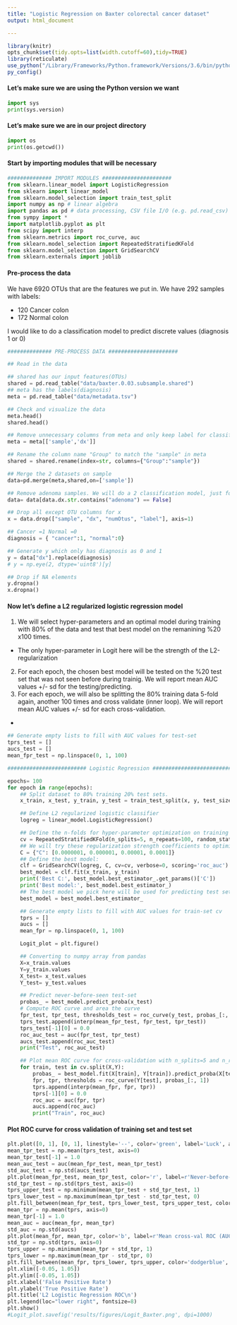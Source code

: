 ```yaml
---
title: "Logistic Regression on Baxter colorectal cancer dataset"
output: html_document

---
```


```r
library(knitr)
opts_chunk$set(tidy.opts=list(width.cutoff=60),tidy=TRUE)
library(reticulate)
use_python("/Library/Frameworks/Python.framework/Versions/3.6/bin/python3", required = TRUE)
py_config()
```

#### Let's make sure we are using the Python version we want
```python
import sys
print(sys.version)
```

#### Let's make sure we are in our project directory
```python
import os
print(os.getcwd())
```

#### Start by importing modules that will be necessary 
```python
############## IMPORT MODULES ######################
from sklearn.linear_model import LogisticRegression
from sklearn import linear_model
from sklearn.model_selection import train_test_split
import numpy as np # linear algebra
import pandas as pd # data processing, CSV file I/O (e.g. pd.read_csv)
from sympy import *
import matplotlib.pyplot as plt
from scipy import interp
from sklearn.metrics import roc_curve, auc
from sklearn.model_selection import RepeatedStratifiedKFold
from sklearn.model_selection import GridSearchCV
from sklearn.externals import joblib
```

#### Pre-process the data

We have 6920 OTUs that are the features we put in.
We have 292 samples with labels:

  - 120 Cancer colon
  - 172 Normal colon

I would like to do a classification model to predict discrete values (diagnosis 1 or 0)

```python
############## PRE-PROCESS DATA ######################

## Read in the data

## shared has our input features(OTUs)
shared = pd.read_table("data/baxter.0.03.subsample.shared")
## meta has the labels(diagnosis)
meta = pd.read_table("data/metadata.tsv")

## Check and visualize the data
meta.head()
shared.head()

## Remove unnecessary columns from meta and only keep label for classification(diagnosis) and the sample name
meta = meta[['sample','dx']]

## Rename the column name "Group" to match the "sample" in meta
shared = shared.rename(index=str, columns={"Group":"sample"})

## Merge the 2 datasets on sample
data=pd.merge(meta,shared,on=['sample'])

## Remove adenoma samples. We will do a 2 classification model, just for cancer and normal colon samples.
data= data[data.dx.str.contains("adenoma") == False]

## Drop all except OTU columns for x
x = data.drop(["sample", "dx", "numOtus", "label"], axis=1)

## Cancer =1 Normal =0
diagnosis = { "cancer":1, "normal":0}

## Generate y which only has diagnosis as 0 and 1
y = data["dx"].replace(diagnosis)
# y = np.eye(2, dtype='uint8')[y]

## Drop if NA elements
y.dropna()
x.dropna()
```

#### Now let's define a L2 regularized logistic regression model
1. We will select hyper-parameters and an optimal model during training with 80% of the data and test that best model on the remanining %20 x100 times.
  - The only hyper-parameter in Logit here will be the strength of the L2-regularization
2. For each epoch, the chosen best model will be tested on the %20 test set that was not seen before during trainig. We will report mean AUC values +/- sd for the testing/predicting.
3. For each epoch, we will also be splitting the 80% training data 5-fold again, another 100 times and cross validate (inner loop). We will report mean AUC values +/- sd for each cross-validation.
- 
```python
## Generate empty lists to fill with AUC values for test-set
tprs_test = []
aucs_test = []
mean_fpr_test = np.linspace(0, 1, 100)

######################### Logistic Regression ##############################

epochs= 100
for epoch in range(epochs):
    ## Split dataset to 80% training 20% test sets.
    x_train, x_test, y_train, y_test = train_test_split(x, y, test_size=0.2,shuffle=True)

    ## Define L2 regularized logistic classifier
    logreg = linear_model.LogisticRegression()

    ## Define the n-folds for hyper-parameter optimization on training set.
    cv = RepeatedStratifiedKFold(n_splits=5, n_repeats=100, random_state=200889)
    ## We will try these regularization strength coefficients to optimize our model
    C = {"C": [0.0000001, 0.000001, 0.00001, 0.0001]}
    ## Define the best model:
    clf = GridSearchCV(logreg, C, cv=cv, verbose=0, scoring='roc_auc')
    best_model = clf.fit(x_train, y_train)
    print('Best C:', best_model.best_estimator_.get_params()['C'])
    print('Best model:', best_model.best_estimator_)
    ## The best model we pick here will be used for predicting test set.
    best_model = best_model.best_estimator_

    ## Generate empty lists to fill with AUC values for train-set cv
    tprs = []
    aucs = []
    mean_fpr = np.linspace(0, 1, 100)

    Logit_plot = plt.figure()

    ## Converting to numpy array from pandas
    X=x_train.values
    Y=y_train.values
    X_test= x_test.values
    Y_test= y_test.values

    ## Predict never-before-seen test-set
    probas_ = best_model.predict_proba(x_test)
    # Compute ROC curve and area the curve
    fpr_test, tpr_test, thresholds_test = roc_curve(y_test, probas_[:, 1])
    tprs_test.append(interp(mean_fpr_test, fpr_test, tpr_test))
    tprs_test[-1][0] = 0.0
    roc_auc_test = auc(fpr_test, tpr_test)
    aucs_test.append(roc_auc_test)
    print("Test", roc_auc_test)

    ## Plot mean ROC curve for cross-validation with n_splits=5 and n_repeats=100 to evaluate the variation of prediction in our training set.
    for train, test in cv.split(X,Y):
        probas_ = best_model.fit(X[train], Y[train]).predict_proba(X[test])
        fpr, tpr, thresholds = roc_curve(Y[test], probas_[:, 1])
        tprs.append(interp(mean_fpr, fpr, tpr))
        tprs[-1][0] = 0.0
        roc_auc = auc(fpr, tpr)
        aucs.append(roc_auc)
        print("Train", roc_auc)

```

#### Plot ROC curve for cross validation of training set and test set 

```python
plt.plot([0, 1], [0, 1], linestyle='--', color='green', label='Luck', alpha=.8)
mean_tpr_test = np.mean(tprs_test, axis=0)
mean_tpr_test[-1] = 1.0
mean_auc_test = auc(mean_fpr_test, mean_tpr_test)
std_auc_test = np.std(aucs_test)
plt.plot(mean_fpr_test, mean_tpr_test, color='r', label=r'Never-before-seen test set ROC (AUC = %0.2f $\pm$ %0.2f)' % (mean_auc_test, std_auc_test), lw=2, alpha=.8)
std_tpr_test = np.std(tprs_test, axis=0)
tprs_upper_test = np.minimum(mean_tpr_test + std_tpr_test, 1)
tprs_lower_test = np.maximum(mean_tpr_test - std_tpr_test, 0)
plt.fill_between(mean_fpr_test, tprs_lower_test, tprs_upper_test, color='tomato', alpha=.2, label=r'$\pm$ 1 std. dev.')
mean_tpr = np.mean(tprs, axis=0)
mean_tpr[-1] = 1.0
mean_auc = auc(mean_fpr, mean_tpr)
std_auc = np.std(aucs)
plt.plot(mean_fpr, mean_tpr, color='b', label=r'Mean cross-val ROC (AUC = %0.2f $\pm$ %0.2f)' % (mean_auc, std_auc), lw=2, alpha=.8)
std_tpr = np.std(tprs, axis=0)
tprs_upper = np.minimum(mean_tpr + std_tpr, 1)
tprs_lower = np.maximum(mean_tpr - std_tpr, 0)
plt.fill_between(mean_fpr, tprs_lower, tprs_upper, color='dodgerblue', alpha=.2, label=r'$\pm$ 1 std. dev.')
plt.xlim([-0.05, 1.05])
plt.ylim([-0.05, 1.05])
plt.xlabel('False Positive Rate')
plt.ylabel('True Positive Rate')
plt.title('L2 Logistic Regression ROC\n')
plt.legend(loc="lower right", fontsize=8)
plt.show()
#Logit_plot.savefig('results/figures/Logit_Baxter.png', dpi=1000)

```